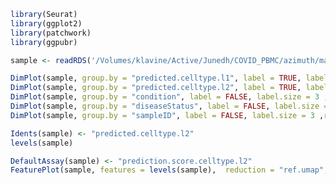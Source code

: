 ```r
library(Seurat)
library(ggplot2)
library(patchwork)
library(ggpubr)
```

```r
sample <- readRDS('/Volumes/klavine/Active/Junedh/COVID_PBMC/azimuth/mapped/merged_azimuth_mapped.rds')
```


```r
DimPlot(sample, group.by = "predicted.celltype.l1", label = TRUE, label.size = 3 ,repel = TRUE, reduction = "ref.umap") + NoLegend()
DimPlot(sample, group.by = "predicted.celltype.l2", label = TRUE, label.size = 3 ,repel = TRUE, reduction = "ref.umap") + NoLegend()
DimPlot(sample, group.by = "condition", label = FALSE, label.size = 3 ,repel = TRUE, reduction = "ref.umap") 
DimPlot(sample, group.by = "diseaseStatus", label = FALSE, label.size = 3 ,repel = TRUE, reduction = "ref.umap") 
DimPlot(sample, group.by = "sampleID", label = FALSE, label.size = 3 ,repel = TRUE, reduction = "ref.umap")
```

```r
Idents(sample) <- "predicted.celltype.l2"
levels(sample)
```

```r
DefaultAssay(sample) <- "prediction.score.celltype.l2"
FeaturePlot(sample, features = levels(sample),  reduction = "ref.umap", cols = c("lightgrey", "darkred"), ncol = 4) & theme(plot.title = element_text(size = 10))
```















